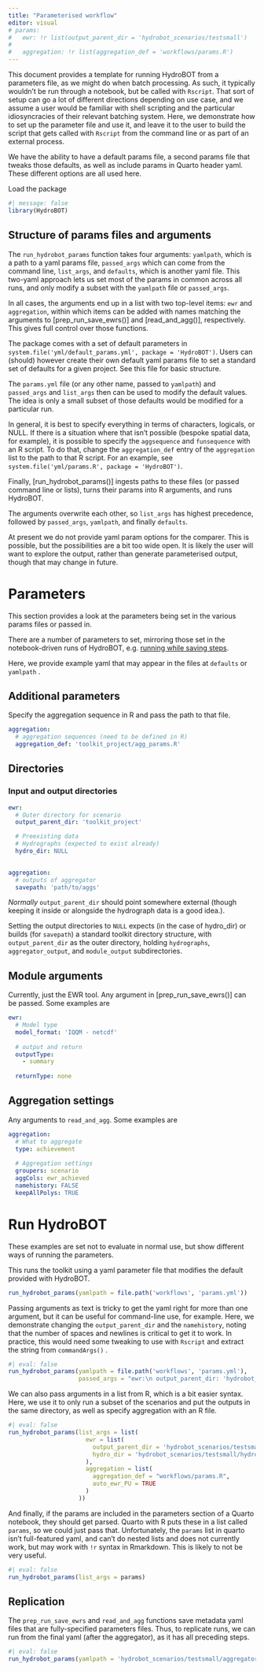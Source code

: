 ```yaml
---
title: "Parameterised workflow"
editor: visual
# params:
#   ewr: !r list(output_parent_dir = 'hydrobot_scenarios/testsmall')
# 
#   aggregation: !r list(aggregation_def = 'workflows/params.R')
---
```


This document provides a template for running HydroBOT from a parameters file, as we might do when batch processing. As such, it typically wouldn't be run through a notebook, but be called with `Rscript`. That sort of setup can go a lot of different directions depending on use case, and we assume a user would be familiar with shell scripting and the particular idiosyncracies of their relevant batching system. Here, we demonstrate how to set up the parameter file and use it, and leave it to the user to build the script that gets called with `Rscript` from the command line or as part of an external process.

We have the ability to have a default params file, a second params file that tweaks those defaults, as well as include params in Quarto header yaml. These different options are all used here.

Load the package

```r
#| message: false
library(HydroBOT)
```

## Structure of params files and arguments

The `run_hydrobot_params` function takes four arguments: `yamlpath`, which is a path to a yaml params file, `passed_args` which can come from the command line, `list_args`, and `defaults`, which is another yaml file. This two-yaml approach lets us set most of the params in common across all runs, and only modify a subset with the `yamlpath` file or `passed_args`.

In all cases, the arguments end up in a list with two top-level items: `ewr` and `aggregation`, within which items can be added with names matching the arguments to \[prep_run_save_ewrs()\] and \[read_and_agg()\], respectively. This gives full control over those functions.

The package comes with a set of default parameters in `system.file('yml/default_params.yml', package = 'HydroBOT')`. Users can (should) however create their own default yaml params file to set a standard set of defaults for a given project. See this file for basic structure.

The `params.yml` file (or any other name, passed to `yamlpath`) and `passed_args` and `list_args` then can be used to modify the default values. The idea is only a small subset of those defaults would be modified for a particular run.

In general, it is best to specify everything in terms of characters, logicals, or NULL. If there is a situation where that isn't possible (bespoke spatial data, for example), it is possible to specify the `aggsequence` and `funsequence` with an R script. To do that, change the `aggregation_def` entry of the `aggregation` list to the path to that R script. For an example, see `system.file('yml/params.R', package = 'HydroBOT')`.

Finally, \[run_hydrobot_params()\] ingests paths to these files (or passed command line or lists), turns their params into R arguments, and runs HydroBOT.

::: callout-important
The arguments overwrite each other, so `list_args` has highest precedence, followed by `passed_args`, `yamlpath`, and finally `defaults`.
:::

::: callout-note
At present we do not provide yaml param options for the comparer. This is possible, but the possibilities are a bit too wide open. It is likely the user will want to explore the output, rather than generate parameterised output, though that may change in future.
:::

# Parameters

This section provides a look at the parameters being set in the various params files or passed in.

There are a number of parameters to set, mirroring those set in the notebook-driven runs of HydroBOT, e.g. [running while saving steps](workflow_save_steps.qmd).

Here, we provide example yaml that may appear in the files at `defaults` or `yamlpath` .

## Additional parameters

Specify the aggregation sequence in R and pass the path to that file.

``` yaml
aggregation:
  # aggregation sequences (need to be defined in R)
  aggregation_def: 'toolkit_project/agg_params.R'
```

## Directories

### Input and output directories

``` yaml
ewr:
  # Outer directory for scenario
  output_parent_dir: 'toolkit_project'

  # Preexisting data
  # Hydrographs (expected to exist already)
  hydro_dir: NULL
  

aggregation:
  # outputs of aggregator
  savepath: 'path/to/aggs'
```

*Normally* `output_parent_dir` should point somewhere external (though keeping it inside or alongside the hydrograph data is a good idea.).

Setting the output directories to `NULL` expects (in the case of hydro_dir) or builds (for `savepath`) a standard toolkit directory structure, with `output_parent_dir` as the outer directory, holding `hydrographs`, `aggregator_output`, and `module_output` subdirectories.

## Module arguments

Currently, just the EWR tool. Any argument in \[prep_run_save_ewrs()\] can be passed. Some examples are

``` yaml
ewr:
  # Model type
  model_format: 'IQQM - netcdf'
  
  # output and return
  outputType:
    - summary
  
  returnType: none
```

## Aggregation settings

Any arguments to `read_and_agg`. Some examples are

``` yaml
aggregation:
  # What to aggregate
  type: achievement
  
  # Aggregation settings
  groupers: scenario
  aggCols: ewr_achieved
  namehistory: FALSE
  keepAllPolys: TRUE
```

# Run HydroBOT

These examples are set not to evaluate in normal use, but show different ways of running the parameters.

This runs the toolkit using a yaml parameter file that modifies the default provided with HydroBOT.

```r
run_hydrobot_params(yamlpath = file.path('workflows', 'params.yml'))
```

Passing arguments as text is tricky to get the yaml right for more than one argument, but it can be useful for command-line use, for example. Here, we demonstrate changing the `output_parent_dir` and the `namehistory`, noting that the number of spaces and newlines is critical to get it to work. In practice, this would need some tweaking to use with `Rscript` and extract the string from `commandArgs()` .

```r
#| eval: false
run_hydrobot_params(yamlpath = file.path('workflows', 'params.yml'),
                    passed_args = "ewr:\n output_parent_dir: 'hydrobot_scenarios/testsmall'\naggregation:\n namehistory: TRUE")
```

We can also pass arguments in a list from R, which is a bit easier syntax. Here, we use it to only run a subset of the scenarios and put the outputs in the same directory, as well as specify aggregation with an R file.

```r
#| eval: false
run_hydrobot_params(list_args = list(
                      ewr = list(
                        output_parent_dir = 'hydrobot_scenarios/testsmall/hydrographs/base',
                        hydro_dir = 'hydrobot_scenarios/testsmall/hydrographs/base'
                      ),
                      aggregation = list(
                        aggregation_def = "workflows/params.R",
                        auto_ewr_PU = TRUE
                      )
                    ))
```

And finally, if the params are included in the parameters section of a Quarto notebook, they should get parsed. Quarto with R puts these in a list called `params`, so we could just pass that. Unfortunately, the `params` list in quarto isn't full-featured yaml, and can't do nested lists and does not currently work, but may work with `!r` syntax in Rmarkdown. This is likely to not be very useful.

```r
#| eval: false
run_hydrobot_params(list_args = params)
```

## Replication

The `prep_run_save_ewrs` and `read_and_agg` functions save metadata yaml files that are fully-specified parameters files. Thus, to replicate runs, we can run from the final yaml (after the aggregator), as it has all preceding steps.

```r
#| eval: false
run_hydrobot_params(yamlpath = 'hydrobot_scenarios/testsmall/aggregator_output/agg_metadata.yml')
```
